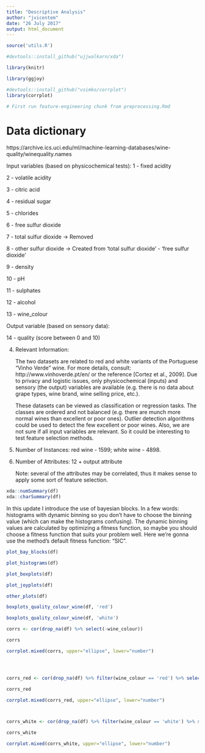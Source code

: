 ```yaml
---
title: "Descriptive Analysis"
author: "jvicentem"
date: "26 July 2017"
output: html_document
---
```


```r
source('utils.R')

#devtools::install_github("ujjwalkarn/xda")

library(knitr)

library(ggjoy)

#devtools::install_github("vsimko/corrplot")
library(corrplot)
```

```r
# First run feature-engineering chunk from preprocessing.Rmd
```

# Data dictionary

https://archive.ics.uci.edu/ml/machine-learning-databases/wine-quality/winequality.names

   Input variables (based on physicochemical tests):
   1 - fixed acidity
   
   2 - volatile acidity
   
   3 - citric acid
   
   4 - residual sugar
   
   5 - chlorides
   
   6 - free sulfur dioxide
   
   7 - total sulfur dioxide -> Removed
   
   8 - other sulfur dioxide -> Created from 'total sulfur dioxide' - 'free sulfur dioxide'
   
   9 - density
   
   10 - pH
   
   11 - sulphates
   
   12 - alcohol
   
   13 - wine_colour
   
   Output variable (based on sensory data): 
   
   14 - quality (score between 0 and 10)
   
4. Relevant Information:

   The two datasets are related to red and white variants of the Portuguese "Vinho Verde" wine.
   For more details, consult: http://www.vinhoverde.pt/en/ or the reference [Cortez et al., 2009].
   Due to privacy and logistic issues, only physicochemical (inputs) and sensory (the output) variables 
   are available (e.g. there is no data about grape types, wine brand, wine selling price, etc.).

   These datasets can be viewed as classification or regression tasks.
   The classes are ordered and not balanced (e.g. there are munch more normal wines than
   excellent or poor ones). Outlier detection algorithms could be used to detect the few excellent
   or poor wines. Also, we are not sure if all input variables are relevant. So
   it could be interesting to test feature selection methods. 

5. Number of Instances: red wine - 1599; white wine - 4898. 

6. Number of Attributes: 12 + output attribute
  
   Note: several of the attributes may be correlated, thus it makes sense to apply some sort of
   feature selection.
   
   
```r
xda::numSummary(df)
xda::charSummary(df)
```

In this update I introduce the use of bayesian blocks. In a few words: histograms with dynamic binning so you don't have to choose the binning value (which can make the histograms confusing). The dynamic binning values are calculated by optimizing a fitness function, so maybe you should choose a fitness function that suits your problem well. Here we're gonna use the method's default fitness function: "SIC".

```r
plot_bay_blocks(df)

plot_histograms(df)

plot_boxplots(df)

plot_joyplots(df)

other_plots(df)
```

```r
boxplots_quality_colour_wine(df, 'red')

boxplots_quality_colour_wine(df, 'white')
```

```r
corrs <- cor(drop_na(df) %>% select(-wine_colour))

corrs

corrplot.mixed(corrs, upper="ellipse", lower="number")




corrs_red <- cor(drop_na(df) %>% filter(wine_colour == 'red') %>% select(-wine_colour))

corrs_red

corrplot.mixed(corrs_red, upper="ellipse", lower="number")



corrs_white <- cor(drop_na(df) %>% filter(wine_colour == 'white') %>% select(-wine_colour))

corrs_white

corrplot.mixed(corrs_white, upper="ellipse", lower="number")
```



